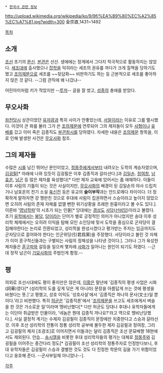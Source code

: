  * [[한국사 관련 정보]]

http://upload.wikimedia.org/wikipedia/ko/9/9f/%EA%B9%80%EC%A2%85%EC%A7%81.jpg?width=300
金宗直,1431~1492

[[목차]]
== 소개 ==
[[조선]] 초기의 [[문신]]. [[본관]]은 선산. 생애에는 정계에서 그다지 적극적으로 활동하지는 않았다. [[세조]]대에 출사했으나 [[잡학]]을 익히라는 세조의 권유를 까다가 크게 질책을 당하기도 했고 [[조의제문]]으로 세조를 ~~뒷담화~~ 비판하기도 하는 등 근본적으로 세조를 좋아하지 않은 것 같다. --그럼 관직에 왜 나갔냐--

어린아이처럼 키가 작았지만 --[[루저]]-- 글을 잘 썼고, [[성종]]의 총애를 받았다.

== 무오사화 ==
[[좌천]]당시 상관이었던 [[유자광]]과 특히 사이가 안좋았는데, [[서얼]]이라는 이유로 그를 멸시했다. 이것이 큰 화를 불러 그가 쓴 [[조의제문]]에 연루되어 그의 제자들이 모두 [[사형]]이나 [[유배]]를 갔고 이미 죽은 김종직도 [[부관참시]]를 당하였다. 자세한 내용은 [[조의제문]] 항목을, 이로 인해 발생한 사건은 [[무오사화]] 참조.

== 그의 제자들 ==
수많은 [[시]]를 남긴 뛰어난 문인이었고, [[정몽주]]에게서부터 내려오는 도학의 계승자였으며, [[김굉필]][* 아래에 나와 있듯이  김굉필은 이후 김종직과 갈라선다.]과 [[김일손]]. [[정여창]], [[남효온]], [[남곤]] 등 많은 제자를 육성했다[* 다만 제자 교육에 있어서는 좀 애매하다. 이들이 이후 사림의 기틀이 되는 것은 사실이지만, [[무오사화]]의 배경이 된 김일손의 야사 드립치기나 남효온의 전기 소설 [[육신전]] 등은 유교의 '''술이부작'''과는 안드로메다 차이이다. 더 정확하게 말하자면 걍 깽판친 것으로 후대에 사림이 집권하면서 스승이라고 높이지 않았으면 오히려 사림의 존재 자체를 없앨 뻔한 위기상황을 초래한 원흉이라고 볼 수도 있다.]. 이른바 '[[영남학파]]'의 시초가 되는 인물[* 당대에는 [[경상도]] [[사당]]([[선비]]당)이라고 불렸다. 초기 [[유학]]에서는 [[붕당]], [[당]]이라는 단어가 별로 긍정적인 의미가 아니었지만 송대 이후 성리학 체제에서는 오히려 이익을 탐해 모인 소인당에 맞서 도학을 중심으로 군자당이 결집해야한다는 논리로 전환되었고, 성리학을 완성시켰다고 평가받는 주자는 임금까지도 군자당으로 끌어와야 한다는 인군위당(引君爲黨)을 주장했다. 사당이라고 불린 것 자체가 이미 훈구척신들과는 구별되는 사림의 정체성을 나타낸 것이다.]. 그러나 그가 육성한 제자들은  [[훈구파]]와 갈등을 일으켜 몇차례 [[사화]]가 일어나는 원인이 되기도 하였다. --근데 정작 남곤이 [[기묘사화]]의 주범인게 함정.--
== 평 ==
의외로 조선시대에도 평이 좋지만은 않은데, [[이황]]은 말년에 '김종직의 평생 사업은 시화(詞華)였다[* (성리학의 도를 깊게 닦은 게 아니라) 문장을 아름답게 쓰는 것에 평생을 바쳤다는 뜻.]'고 평했고, 성호 이익도 '성호사설'에서 '김종직은 하나의 문사(文士)일 뿐이다.'라고 비판했다. 특히 [[허균]]은 '김종직론'에서 '[[조의제문]]을 쓰고도 세조에게서 벼슬을 한 것은 가소로운 일'이라며 맹비난했다[* 다만 허균도 당대나 후대나 유학자들에게는 이단아 취급받은 인물이라, '네놈은 뭔데 김종직 까나요?'라고 역으로 맹비난당했다.]. 사실 결정적 계기는 수제자 김굉필이 김종직이 문장에만 치중한다고 스승과 갈라선 것. 이후 조선 성리학의 전통이 정통 성리학 공부에 몰두한 제자 김굉필과 정여창, 그리고 김굉필의 제자 [조광조]로 이어지면서 이들과는 달리 김종직은 조선 문묘배향 18현에서도 제외된다. 안습... [[송시열]]을 비롯한 후대 성리학자들의 평가는 대체로 [[정몽주]]와 김굉필을 이어주는 중간다리 정도[* 김굉필이 조선 성리학의 정통주자로 인정받다보니, 후대 유학자들은 김굉필이 스승과 결별한 것도 것도 다 진정한 학문의 길을 가기 위함이었다고 옹호해 준다. --군사부일체 아니었나--].   

[[각주]]
